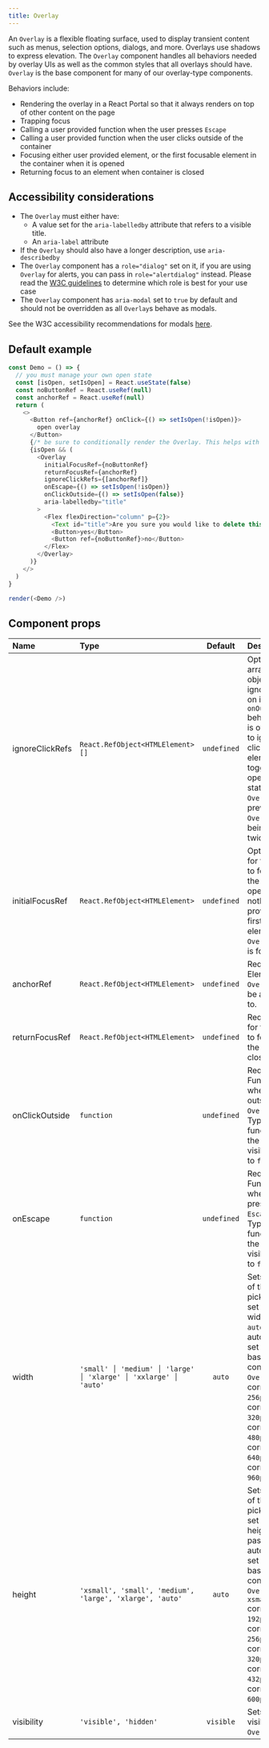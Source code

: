```yaml
---
title: Overlay
---
```


An `Overlay` is a flexible floating surface, used to display transient content such as menus, selection options, dialogs, and more. Overlays use shadows to express elevation. The `Overlay` component handles all behaviors needed by overlay UIs as well as the common styles that all overlays should have. `Overlay` is the base component for many of our overlay-type components.

Behaviors include:

- Rendering the overlay in a React Portal so that it always renders on top of other content on the page
- Trapping focus
- Calling a user provided function when the user presses `Escape`
- Calling a user provided function when the user clicks outside of the container
- Focusing either user provided element, or the first focusable element in the container when it is opened
- Returning focus to an element when container is closed

## Accessibility considerations

- The `Overlay` must either have:
  - A value set for the `aria-labelledby` attribute that refers to a visible title.
  - An `aria-label` attribute
- If the `Overlay` should also have a longer description, use `aria-describedby`
- The `Overlay` component has a `role="dialog"` set on it, if you are using `Overlay` for alerts, you can pass in `role="alertdialog"` instead. Please read the [W3C guidelines](https://www.w3.org/TR/wai-aria-1.1/#alertdialog) to determine which role is best for your use case
- The `Overlay` component has `aria-modal` set to `true` by default and should not be overridden as all `Overlay`s behave as modals.

See the W3C accessibility recommendations for modals [here](https://www.w3.org/TR/wai-aria-practices-1.1/#dialog_roles_states_props).

## Default example

```javascript live noinline
const Demo = () => {
  // you must manage your own open state
  const [isOpen, setIsOpen] = React.useState(false)
  const noButtonRef = React.useRef(null)
  const anchorRef = React.useRef(null)
  return (
    <>
      <Button ref={anchorRef} onClick={() => setIsOpen(!isOpen)}>
        open overlay
      </Button>
      {/* be sure to conditionally render the Overlay. This helps with performance and is required. */}
      {isOpen && (
        <Overlay
          initialFocusRef={noButtonRef}
          returnFocusRef={anchorRef}
          ignoreClickRefs={[anchorRef]}
          onEscape={() => setIsOpen(!isOpen)}
          onClickOutside={() => setIsOpen(false)}
          aria-labelledby="title"
        >
          <Flex flexDirection="column" p={2}>
            <Text id="title">Are you sure you would like to delete this item?</Text>
            <Button>yes</Button>
            <Button ref={noButtonRef}>no</Button>
          </Flex>
        </Overlay>
      )}
    </>
  )
}

render(<Demo />)
```

## Component props

| Name            | Type                                                           |   Default   | Description                                                                                                                                                                                                                                                                                                                   |
| :-------------- | :------------------------------------------------------------- | :---------: | :---------------------------------------------------------------------------------------------------------------------------------------------------------------------------------------------------------------------------------------------------------------------------------------------------------------------------- |
| ignoreClickRefs | `React.RefObject<HTMLElement> []`                              | `undefined` | Optional. An array of ref objects to ignore clicks on in the `onOutsideClick` behavior. This is often used to ignore clicking on the element that toggles the open/closed state for the `Overlay` to prevent the `Overlay` from being toggled twice.                                                                          |
| initialFocusRef | `React.RefObject<HTMLElement>`                                 | `undefined` | Optional. Ref for the element to focus when the `Overlay` is opened. If nothing is provided, the first focusable element in the `Overlay` body is focused.                                                                                                                                                                    |
| anchorRef       | `React.RefObject<HTMLElement>`                                 | `undefined` | Required. Element the `Overlay` should be anchored to.                                                                                                                                                                                                                                                                        |
| returnFocusRef  | `React.RefObject<HTMLElement>`                                 | `undefined` | Required. Ref for the element to focus when the `Overlay` is closed.                                                                                                                                                                                                                                                          |
| onClickOutside  | `function`                                                     | `undefined` | Required. Function to call when clicking outside of the `Overlay`. Typically this function sets the `Overlay` visibility state to `false`.                                                                                                                                                                                    |
| onEscape        | `function`                                                     | `undefined` | Required. Function to call when user presses `Escape`. Typically this function sets the `Overlay` visibility state to `false`.                                                                                                                                                                                                |
| width           | `'small' │ 'medium' │ 'large' │ 'xlarge' │ 'xxlarge' │ 'auto'` |   `auto`    | Sets the width of the `Overlay`, pick from our set list of widths, or pass `auto` to automatically set the width based on the content of the `Overlay`. `small` corresponds to `256px`, `medium` corresponds to `320px`, `large` corresponds to `480px`, `xlarge` corresponds to `640px`, `xxlarge` corresponds to `960px`.   |
| height          | `'xsmall', 'small', 'medium', 'large', 'xlarge', 'auto'`       |   `auto`    | Sets the height of the `Overlay`, pick from our set list of heights, or pass `auto` to automatically set the height based on the content of the `Overlay`. `xsmall` corresponds to `192px`, `small` corresponds to `256px`, `medium` corresponds to `320px`, `large` corresponds to `432px`, `xlarge` corresponds to `600px`. |
| visibility      | `'visible', 'hidden'`                                          |  `visible`  | Sets the visibility of the `Overlay`.                                                                                                                                                                                                                                                                                         |
